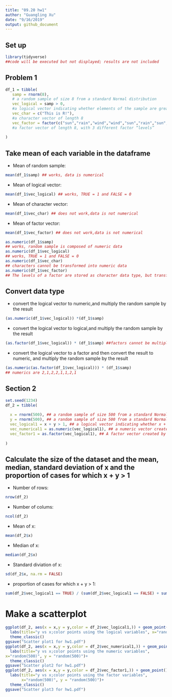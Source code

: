 ```yaml
---
title: "09.20 hw1"
author: "Guangling Xu"
date: "9/16/2019"
output: github_document
---
```


## Set up
```r
library(tidyverse)
##code will be executed but not displayed; results are not included
```


## Problem 1

```r
df_1 = tibble(
   samp = rnorm(8),  
   # a random sample of size 8 from a standard Normal distribution  
   vec_logical = samp > 0, 
   #a logical vector indicating whether elements of the sample are greater than 0
   vec_char = c("This is R!"), 
   #a character vector of length 8
   vec_factor = factor(c("sun","rain","wind","wind","sun","rain","sun","rain")), 
   #a factor vector of length 8, with 3 different factor “levels”
  
)
```
## Take mean of each variable in the dataframe
* Mean of random sample:
```r
mean(df_1$samp) ## works, data is numerical
```
* Mean of logical vector:
```r
mean(df_1$vec_logical) ## works, TRUE = 1 and FALSE = 0
```
* Mean of character vector: 
```r
mean(df_1$vec_char) ## does not work,data is not numerical
```
* Mean of factor vector: 
```r
mean(df_1$vec_factor) ## does not work,data is not numerical
```




```r
as.numeric(df_1$samp) 
## works, random sample is composed of numeric data
as.numeric(df_1$vec_logical) 
## works, TRUE = 1 and FALSE = 0
as.numeric(df_1$vec_char) 
## characters cannot be transformed into numeric data
as.numeric(df_1$vec_factor) 
## The levels of a factor are stored as character data type, but transforming factor into numeric data is meaningless
```

## Convert data type

* convert the logical vector to numeric,and multiply the random sample by the result
```r
(as.numeric(df_1$vec_logical)) *(df_1$samp) 
```

* convert the logical vector to logical,and multiply the random sample by the result
```r
(as.factor(df_1$vec_logical)) * (df_1$samp) ##factors cannot be multiplied
```

* convert the logical vector to a factor and then convert the result to numeric, and multiply the random sample by the result
```r
(as.numeric(as.factor(df_1$vec_logical))) * (df_1$samp)
## numerics are 2,1,2,2,1,1,2,1
```

## Section 2

```r
set.seed(1234)
df_2 = tibble(
  
  x = rnorm(500), ## a random sample of size 500 from a standard Normal distribution
  y = rnorm(500), ## a random sample of size 500 from a standard Normal distribution
  vec_logical1 = x + y > 1, ## a logical vector indicating whether x + y > 1
  vec_numerical1 = as.numeric(vec_logical1), ## a numeric vector created by coercing the above logical vector
  vec_factor1 = as.factor(vec_logical1), ## A factor vector created by coercing the above logical vector
  
)
```
## Calculate the size of the dataset and the mean, median, standard deviation of x and the proportion of cases for which x + y > 1

* Number of rows:
```r
nrow(df_2)
```
* Number of colums: 
```r
ncol(df_2)
```
* Mean of x: 
```r
mean(df_2$x)
```
* Median of x:
```r
median(df_2$x)
```
* Standard diviation of x:  
```r
sd(df_2$x, na.rm = FALSE)
```
* proportion of cases for which x + y > 1: 
```r
sum(df_2$vec_logical1 == TRUE) / (sum(df_2$vec_logical1 == FALSE) + sum(df_2$vec_logical1 == TRUE))
```


# Make a scatterplot
```r
ggplot(df_2, aes(x = x,y = y,color = df_2$vec_logical1,)) + geom_point()+
  labs(title="y vs x;color points using the logical variables", x="random(500)", y = "random(500)")+
  theme_classic()  
ggsave("Scatter plot1 for hw1.pdf")
ggplot(df_2, aes(x = x,y = y,color = df_2$vec_numerical1,)) + geom_point()+
  labs(title="y vs x;color points using the numeric variables",
x="random(500)", y = "random(500)")+
  theme_classic()  
ggsave("Scatter plot2 for hw1.pdf")
ggplot(df_2, aes(x = x,y = y,color = df_2$vec_factor1,)) + geom_point()+
  labs(title="y vs x;color points using the factor variables",
       x="random(500)", y = "random(500)")+
  theme_classic() 
ggsave("Scatter plot3 for hw1.pdf")

```







